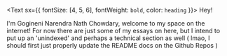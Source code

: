 <Text sx={{ fontSize: [4, 5, 6], fontWeight: `bold`, color: `heading` }}>
  Hey!
</Text>

I'm Gogineni Narendra Nath Chowdary, welcome to my space on the internet!
For now there are just some of my essays on here, 
but I intend to put up an 'unindexed' and perhaps a technical section as well ( lmao, I should first just properly update the README docs on the Github Repos )


